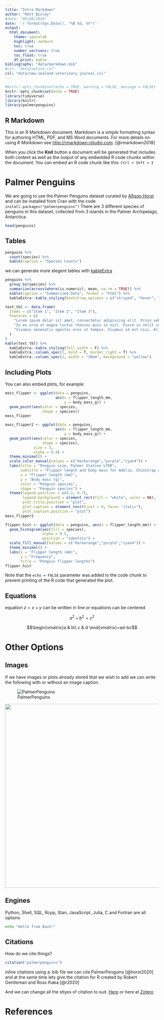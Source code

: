 ```yaml
---
title: "Intro Markdown"
author: "Matt Bixley"
#date: "09/08/2020"
date: '`r format(Sys.Date(), "%B %d, %Y")`'
output:
  html_document:
    theme: spacelab
    highlight: zenburn
    toc: true
    number_sections: true
    toc_float: true
    df_print: kable
bibliography: "data/markdown.bib"
#csl: "data/nature.csl"
csl: "data/new-zealand-veterinary-journal.csl"
---
```


```r
#knitr::opts_chunk$set(echo = TRUE, warning = FALSE, message = FALSE)
knitr::opts_chunk$set(echo = TRUE)
library(tidyverse)
library(knitr)
library(palmerpenguins)
```

## R Markdown

This is an R Markdown document. Markdown is a simple formatting syntax for authoring HTML, PDF, and MS Word documents. For more details on using _R Markdown_ see <http://rmarkdown.rstudio.com>. [@rmarkdown2018]

When you click the **Knit** button a document will be generated that includes both content as well as the output of any embedded R code chunks within the document. You can embed an R code chunk like this: `Ctrl + Shft + I`

# Palmer Penguins

We are going to use the Palmer Penguins dataset curated by [Allison Horst](https://github.com/allisonhorst/palmerpenguins) and can be installed from Cran with the code ```install.packages("palmerpenguins")``` There are 3 different species of penguins in this dataset, collected from 3 islands in the Palmer Archipelago, Antarctica.

```r
head(penguins)
```

## Tables  

```r
penguins %>% 
  count(species) %>% 
  kable(caption = "Species Counts")
```


we can generate more elegent tables with [kableExtra](https://haozhu233.github.io/kableExtra/awesome_table_in_html.html#overview)

```r
penguins %>% 
  group_by(species) %>% 
  summarize(across(where(is.numeric), mean, na.rm = TRUE)) %>% 
  kable(caption = "Summarized Data", format = "html") %>% 
  kableExtra::kable_styling(bootstrap_options = c("striped", "hover", "condensed", "responsive"), full_width = F, position = "left")
```

```r
text_tbl <- data.frame(
  Items = c("Item 1", "Item 2", "Item 3"),
  Features = c(
    "Lorem ipsum dolor sit amet, consectetur adipiscing elit. Proin vehicula tempor ex. Morbi malesuada sagittis turpis, at venenatis nisl luctus a. ",
    "In eu urna at magna luctus rhoncus quis in nisl. Fusce in velit varius, posuere risus et, cursus augue. Duis eleifend aliquam ante, a aliquet ex tincidunt in. ", 
    "Vivamus venenatis egestas eros ut tempus. Vivamus id est nisi. Aliquam molestie erat et sollicitudin venenatis. In ac lacus at velit scelerisque mattis. "
  )
)
kable(text_tbl) %>%
  kableExtra::kable_styling(full_width = F) %>%
  kableExtra::column_spec(1, bold = T, border_right = T) %>%
  kableExtra::column_spec(2, width = "30em", background = "yellow")
```



## Including Plots

You can also embed plots, for example:

```r
mass_flipper <- ggplot(data = penguins, 
                       aes(x = flipper_length_mm,
                           y = body_mass_g)) +
  geom_point(aes(color = species, 
                 shape = species))
mass_flipper
```
```r
mass_flipper2 <- ggplot(data = penguins, 
                       aes(x = flipper_length_mm,
                           y = body_mass_g)) +
  geom_point(aes(color = species, 
                 shape = species),
             size = 3,
             alpha = 0.8) +
  theme_minimal() +
  scale_color_manual(values = c("darkorange","purple","cyan4")) +
  labs(title = "Penguin size, Palmer Station LTER",
       subtitle = "Flipper length and body mass for Adelie, Chinstrap and Gentoo Penguins",
       x = "Flipper length (mm)",
       y = "Body mass (g)",
       color = "Penguin species",
       shape = "Penguin species") +
  theme(legend.position = c(0.2, 0.7),
        legend.background = element_rect(fill = "white", color = NA),
        plot.title.position = "plot",
        plot.caption = element_text(hjust = 0, face= "italic"),
        plot.caption.position = "plot")
mass_flipper2
```



```r
flipper_hist <- ggplot(data = penguins, aes(x = flipper_length_mm)) +
  geom_histogram(aes(fill = species), 
                 alpha = 0.5, 
                 position = "identity") +
  scale_fill_manual(values = c("darkorange","purple","cyan4")) +
  theme_minimal() +
  labs(x = "Flipper length (mm)",
       y = "Frequency",
       title = "Penguin flipper lengths")
flipper_hist
```

Note that the `echo = FALSE` parameter was added to the code chunk to prevent printing of the R code that generated the plot.

## Equations  

equation $z = x + y$ can be written in line or equations can be centered

$$a^2 + b^2 = c^2$$

$$\begin{vmatrix}a & b\\
c & d
\end{vmatrix}=ad-bc$$

# Other Options

## Images  

If we have images or plots already stored that we wish to add we can write the following with or without an image caption.

![PalmerPenguins](data/pp_logo.png)  

<p align="center">
  <img width="600" height="600" src="data/pp_logo.png">
</p>

## Engines

Python, Shell, SQL, Rcpp, Stan, JavaScript, Julia, C and Fortran are all options

```bash
echo "Hello from Bash!"
```



## Citations
How do we cite things?

```r
citation("palmerpenguins")
```

inline citations using a .bib file we can cite PalmerPenguins [@horst2020] and at the same time lets give the citation for R created by Robert Gentleman and Ross Ihaka [@r2020]

And we can change all the stlyes of citation to suit. [Here](https://citationstyles.org/) or here at [Zotero](https://www.zotero.org/styles) 

# References